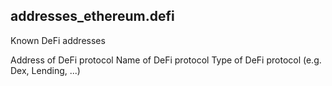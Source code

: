## addresses_ethereum.defi 
Known DeFi addresses

<ParamField path="address">
Address of DeFi protocol
</ParamField>
<ParamField path="project">
Name of DeFi protocol
</ParamField>
<ParamField path="project_type">
Type of DeFi protocol (e.g. Dex, Lending, ...)
</ParamField>
